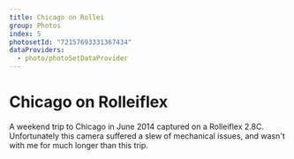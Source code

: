 ```yaml
---
title: Chicago on Rollei
group: Photos
index: 5
photosetId: "72157693331367434"
dataProviders:
  - photo/photoSetDataProvider
---
```



# Chicago on Rolleiflex

A weekend trip to Chicago in June 2014 captured on a Rolleiflex 2.8C. Unfortunately this camera suffered a slew of mechanical issues, and wasn't with me for much longer than this trip.

<PhotoSet />
